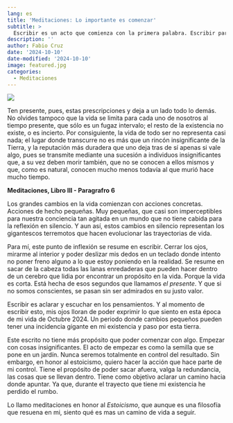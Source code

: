 ```yaml
---
lang: es
title: 'Meditaciones: Lo importante es comenzar'
subtitle: >
  Escribir es un acto que comienza con la primera palabra. Escribir para no olvidar
description: ''
author: Fabio Cruz
date: '2024-10-10'
date-modified: '2024-10-10'
image: featured.jpg
categories:
  - Meditaciones
---
```


:::{preview}
![](featured.jpg)
:::


:::{.blockquote .column-margin}
Ten presente, pues, estas prescripciones y deja a un lado todo lo demás. 
No olvides tampoco que la vida se limita para cada uno de nosotros al tiempo presente, que sólo es un fugaz intervalo; el resto de la existencia no existe, o es incierto. Por consiguiente, la vida de todo ser no representa casi nada; el lugar donde transcurre no es más que un rincón insignificante de la Tierra, y la reputación más duradera que uno deja tras de sí apenas si vale algo, pues se transmite mediante una sucesión a individuos insignificantes que, a su vez deben morir también, que no se conocen a ellos mismos y que, como es natural, conocen mucho menos todavía al que murió hace mucho tiempo.

::: {.author}
**Meditaciones, Libro III - Paragrafro 6**
:::
:::


Los grandes cambios en la vida comienzan con acciones concretas. Acciones de hecho pequeñas. Muy pequeñas, que casi son imperceptibles para nuestra conciencia tan agitada en un mundo que no tiene cabida para la reflexión en silencio. Y aun así, estos cambios en silencio representan los  gigantescos terremotos que hacen evolucionar las trayectorias de vida. 

Para mí, este punto de inflexión se resume en escribir. Cerrar los ojos, mirarme al interior y poder deslizar mis dedos en un teclado donde intento no poner freno alguno a lo que estoy poniendo en la realidad. Se resume en sacar de la cabeza todas las lanas enredaderas que pueden hacer dentro de un cerebro que lidia por encontrar un propósito en la vida. Porque la vida es corta. Está hecha de esos segundos que llamamos *el presente*. Y que si no somos conscientes, se pasan sin ser admirados en su justo valor. 

Escribir es aclarar y escuchar en los pensamientos. Y al momento de escribir esto, mis ojos lloran de poder exprimir lo que siento en esta época de mi vida de Octubre 2024. Un periodo donde cambios pequeños pueden tener una incidencia gigante en mi existencia y paso por esta tierra. 

Este escrito no tiene más propósito que poder comenzar con algo. Empezar con cosas insignificantes. El acto de empezar es como la semilla que se pone en un jardín. Nunca seremos totalmente en control del resultado. Sin embargo, en honor al estoicismo, quiero hacer la acción que hace parte de mi control. Tiene el propósito de poder sacar afuera, valga la redundancia, las cosas que se llevan dentro. Tiene como objetivo aclarar un camino hacia donde apuntar. Ya que, durante el trayecto que tiene mi existencia he  perdido el rumbo. 

Lo llamo meditaciones en honor al *Estoicismo*, que aunque es una filosofía que resuena en mi, siento qué es mas un camino de vida a seguir. 


